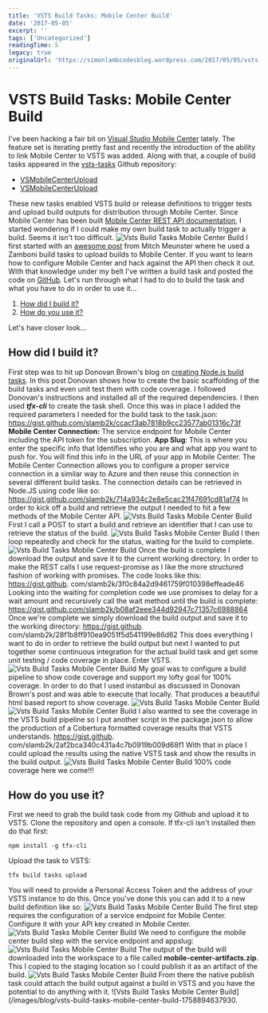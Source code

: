 ```yaml
---
title: 'VSTS Build Tasks: Mobile Center Build'
date: '2017-05-05'
excerpt: ''
tags: ['Uncategorized']
readingTime: 5
legacy: true
originalUrl: 'https://simonlambcodesblog.wordpress.com/2017/05/05/vsts-build-tasks-mobile-center-build/'
---
```


# VSTS Build Tasks: Mobile Center Build

I've been hacking a fair bit on [Visual Studio Mobile Center](https://www.visualstudio.com/vs/mobile-center/) lately. The feature set is iterating pretty fast and recently the introduction of the ability to link Mobile Center to VSTS was added. Along with that, a couple of build tasks appeared in the [vsts-tasks](https://github.com/Microsoft/vsts-tasks/tree/master/Tasks) Github repository:

- [VSMobileCenterUpload](https://github.com/Microsoft/vsts-tasks/tree/master/Tasks/VSMobileCenterTest)
- [VSMobileCenterUpload](https://github.com/Microsoft/vsts-tasks/tree/master/Tasks/VSMobileCenterTest)

These new tasks enabled VSTS build or release definitions to trigger tests and upload build outputs for distribution through Mobile Center. Since Mobile Center has been built [Mobile Center REST API documentation](https://docs.microsoft.com/en-us/mobile-center/api-docs/), I started wondering if I could make my own build task to actually trigger a build. Seems it isn't too difficult.
![Vsts Build Tasks Mobile Center Build](/images/blog/vsts-build-tasks-mobile-center-build-1758985196753-0.png) I first started with an [awesome post](https://mitchmuenster.wordpress.com/2016/11/16/using-mobile-center-preview-with-vsts/) from Mitch Meunster where he used a Zamboni build tasks to upload builds to Mobile Center.
If you want to learn how to configure Mobile Center and hack against the API then check it out. With that knowledge under my belt I've written a build task and posted the code on [GitHub](https://github.com/slamb2k/VSMobileCenterBuild). Let's run through what I had to do to build the task and what you have to do in order to use it...

1.  [How did I build it?](https://simonlambcodesblog.wordpress.com/2017/05/05/vsts-build-tasks-mobile-center-build/#howtobuild)
2.  [How do you use it?](https://simonlambcodesblog.wordpress.com/2017/05/05/vsts-build-tasks-mobile-center-build/#howtouse)

Let's have closer look...

## How did I build it?

First step was to hit up Donovan Brown's blog on [creating Node.js build tasks](http://donovanbrown.com/post/Writing-my-first-Nodejs-based-VSTS-Task). In this post Donovan shows how to create the basic scaffolding of the build tasks and even unit test them with code coverage. I followed Donovan's instructions and installed all of the required dependencies.
I then used _**tfx-cli**_ to create the task shell. Once this was in place I added the required parameters I needed for the build task to the task.json: https://gist.github.com/slamb2k/ccacf3ab7818b9cc23577ab01316c73f **Mobile Center Connection:** The service endpoint for Mobile Center including the API token for the subscription.
**App Slug**: This is where you enter the specific info that Identifies who you are and what app you want to push for. You will find this info in the URL of your app in Mobile Center. The Mobile Center Connection allows you to configure a proper service connection in a similar way to Azure and then reuse this connection in several different build tasks.
The connection details can be retrieved in Node.JS using code like so: https://gist.github.com/slamb2k/714a934c2e8e5cac21f47691cd81af74 In order to kick off a build and retrieve the output I needed to hit a few methods of the Mobile Center API. ![Vsts Build Tasks Mobile Center Build](/images/blog/vsts-build-tasks-mobile-center-build-1758985196787-1.png) First I call a POST to start a build and retrieve an identifier that I can use to retrieve the status of the build. ![Vsts Build Tasks Mobile Center Build](/images/blog/vsts-build-tasks-mobile-center-build-1758985196816-2.png) I then loop repeatedly and check for the status, waiting for the build to complete.
![Vsts Build Tasks Mobile Center Build](/images/blog/vsts-build-tasks-mobile-center-build-1758985196841-3.png) Once the build is complete I download the output and save it to the current working directory. In order to make the REST calls I use request-promise as I like the more structured fashion of working with promises. The code looks like this: https://gist.github.
com/slamb2k/3f0c84a2d9461759f010398effeade46 Looking into the waiting for completion code we use promises to delay for a wait amount and recursively call the wait method until the build is complete: https://gist.github.com/slamb2k/b08af2eee344d92947c71357c6988864 Once we're complete we simply download the build output and save it to the working directory: https://gist.github.
com/slamb2k/28f1b8ff910ea9051f5d541199e86d62 This does everything I want to do in order to retrieve the build output but next I wanted to put together some continuous integration for the actual build task and get some unit testing / code coverage in place. Enter VSTS. ![Vsts Build Tasks Mobile Center Build](/images/blog/vsts-build-tasks-mobile-center-build-1758985196866-4.png) My goal was to configure a build pipeline to show code coverage and support my lofty goal for 100% coverage. In order to do that I used instanbul as discussed in Donovan Brown's post and was able to execute that locally. That produces a beautiful html based report to show coverage. ![Vsts Build Tasks Mobile Center Build](/images/blog/vsts-build-tasks-mobile-center-build-1758985196897-5.png)
![Vsts Build Tasks Mobile Center Build](/images/blog/vsts-build-tasks-mobile-center-build-1758985196922-6.png) I also wanted to see the coverage in the VSTS build pipeline so I put another script in the package.json to allow the production of a Cobertura formatted coverage results that VSTS understands. https://gist.github.
com/slamb2k/2af2bca340c431a4c7b0919b009d68f1 With that in place I could upload the results using the native VSTS task and show the results in the build output. ![Vsts Build Tasks Mobile Center Build](/images/blog/vsts-build-tasks-mobile-center-build-1758985196958-7.png) 100% code coverage here we come!!!

## How do you use it?

First we need to grab the build task code from my Github and upload it to VSTS. Clone the repository and open a console. If tfx-cli isn't installed then do that first:

```
npm install -g tfx-cli
```

Upload the task to VSTS:

```
tfx build tasks upload
```

You will need to provide a Personal Access Token and the address of your VSTS instance to do this. Once you've done this you can add it to a new build definition like so: ![Vsts Build Tasks Mobile Center Build](/images/blog/vsts-build-tasks-mobile-center-build-1758985196990-8.png) The first step requires the configuration of a service endpoint for Mobile Center.
Configure it with your API key created in Mobile Center. ![Vsts Build Tasks Mobile Center Build](/images/blog/vsts-build-tasks-mobile-center-build-1758985197014-9.png) We need to configure the mobile center build step with the service endpoint and appslug: ![Vsts Build Tasks Mobile Center Build](/images/blog/vsts-build-tasks-mobile-center-build-1758985197040-10.png) The output of the build will downloaded into the workspace to a file called **mobile-center-artifacts.zip**. This I copied to the staging location so I could publish it as an artifact of the build. ![Vsts Build Tasks Mobile Center Build](/images/blog/vsts-build-tasks-mobile-center-build-1758985197071-11.png) From there the native publish task could attach the build output against a build in VSTS and you have the potential to do anything with it. ![Vsts Build Tasks Mobile Center Build](/images/blog/vsts-build-tasks-mobile-center-build-1758894637930.
